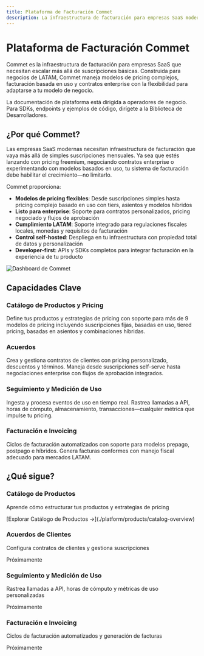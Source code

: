 ```yaml
---
title: Plataforma de Facturación Commet
description: La infraestructura de facturación para empresas SaaS modernas
---
```



# Plataforma de Facturación Commet

Commet es la infraestructura de facturación para empresas SaaS que necesitan escalar más allá de suscripciones básicas. Construida para negocios de LATAM, Commet maneja modelos de pricing complejos, facturación basada en uso y contratos enterprise con la flexibilidad para adaptarse a tu modelo de negocio.

<Callout type="info">
La documentación de plataforma está dirigida a operadores de negocio. Para SDKs, endpoints y ejemplos de código, dirígete a la Biblioteca de Desarrolladores.
</Callout>

## ¿Por qué Commet?

Las empresas SaaS modernas necesitan infraestructura de facturación que vaya más allá de simples suscripciones mensuales. Ya sea que estés lanzando con pricing freemium, negociando contratos enterprise o experimentando con modelos basados en uso, tu sistema de facturación debe habilitar el crecimiento—no limitarlo.

Commet proporciona:

- **Modelos de pricing flexibles**: Desde suscripciones simples hasta pricing complejo basado en uso con tiers, asientos y modelos híbridos
- **Listo para enterprise**: Soporte para contratos personalizados, pricing negociado y flujos de aprobación
- **Cumplimiento LATAM**: Soporte integrado para regulaciones fiscales locales, monedas y requisitos de facturación
- **Control self-hosted**: Despliega en tu infraestructura con propiedad total de datos y personalización
- **Developer-first**: APIs y SDKs completos para integrar facturación en la experiencia de tu producto


![Dashboard de Commet](/images/dashboard.png)


## Capacidades Clave

### Catálogo de Productos y Pricing
Define tus productos y estrategias de pricing con soporte para más de 9 modelos de pricing incluyendo suscripciones fijas, basadas en uso, tiered pricing, basadas en asientos y combinaciones híbridas.

### Acuerdos
Crea y gestiona contratos de clientes con pricing personalizado, descuentos y términos. Maneja desde suscripciones self-serve hasta negociaciones enterprise con flujos de aprobación integrados.


### Seguimiento y Medición de Uso
Ingesta y procesa eventos de uso en tiempo real. Rastrea llamadas a API, horas de cómputo, almacenamiento, transacciones—cualquier métrica que impulse tu pricing.

### Facturación e Invoicing
Ciclos de facturación automatizados con soporte para modelos prepago, postpago e híbridos. Genera facturas conformes con manejo fiscal adecuado para mercados LATAM.


## ¿Qué sigue?

<div className="grid grid-cols-1 md:grid-cols-2 gap-4">
  <div className="border rounded-lg p-4">
    <h3 className="font-semibold mt-0">Catálogo de Productos</h3>
    <p className="text-sm text-muted-foreground">Aprende cómo estructurar tus productos y estrategias de pricing</p>
    <p className="text-sm">[Explorar Catálogo de Productos →](./platform/products/catalog-overview)</p>
  </div>

  <div className="border rounded-lg p-4 opacity-50 cursor-not-allowed">
    <h3 className="font-semibold mt-0">Acuerdos de Clientes</h3>
    <p className="text-sm text-muted-foreground">Configura contratos de clientes y gestiona suscripciones</p>
    <p className="text-sm text-muted-foreground">Próximamente</p>
  </div>

  <div className="border rounded-lg p-4 opacity-50 cursor-not-allowed">
    <h3 className="font-semibold mt-0">Seguimiento y Medición de Uso</h3>
    <p className="text-sm text-muted-foreground">Rastrea llamadas a API, horas de cómputo y métricas de uso personalizadas</p>
    <p className="text-sm text-muted-foreground">Próximamente</p>
  </div>

  <div className="border rounded-lg p-4 opacity-50 cursor-not-allowed">
    <h3 className="font-semibold mt-0">Facturación e Invoicing</h3>
    <p className="text-sm text-muted-foreground">Ciclos de facturación automatizados y generación de facturas</p>
    <p className="text-sm text-muted-foreground">Próximamente</p>
  </div>
</div>
